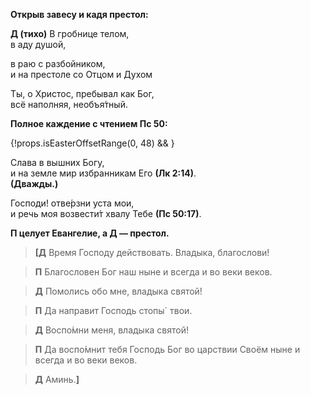
**Открыв завесу и кадя престол:**

**Д (тихо)** В гробнице телом,  
в аду душой,

в раю с разбойником,  
и на престоле со Отцом и Духом

Ты, о Христос, пребывал как Бог,  
всё наполняя, необъя́тный.

**Полное каждение с чтением Пс 50:**

<MdxLoader src="Shared/Psalm50" />

{!props.isEasterOffsetRange(0, 48) && <MdxLoader src="Shared/Paraklit" lang={props.lang} />}

Слава в вышних Богу,  
и на земле мир избранникам Его **(Лк 2:14)**.  
**(Дважды.)**

Господи! отве́рзни уста мои,  
и речь моя возвести́т хвалу Тебе **(Пс 50:17)**.

**П целует Евангелие, а Д — престол.**
> **<b>[</b>Д**
> Время Господу действовать. Владыка, благослови!

> **П**
> Благословен Бог наш
> ныне и всегда и во веки веков.

> **Д**
> Помолись обо мне, владыка святой!

> **П**
> Да направит Господь стопы` твои.

> **Д**
> Воспо́мни меня, владыка святой!

> **П**
> Да воспо́мнит тебя Господь Бог во царствии Своём
> ны­не и всегда и во веки веков.

> **Д** Аминь.**<b>]</b>**
